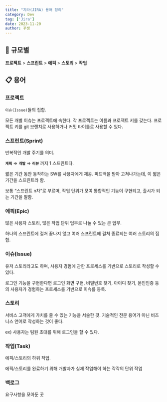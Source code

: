 ```yaml
---
title: "지라(JIRA) 용어 정리"
category: Dev
tag: ['Jira']
date: 2023-11-20
author: 꾸생
---
```



## 📌 규모별

**프로젝트** > **스프린트** > **에픽** > **스토리** > **작업**

## 📋 용어

### 프로젝트


`이슈(Issue)`들의 집합.

모든 개별 이슈는 프로젝트에 속한다. 각 프로젝트는 이름과 프로젝트 키를 갖는다. 프로젝트 키를 git 브랜치로 사용하거나 커밋 타이틀로 사용할 수 있다.

### 스프린트(Sprint)

반복적인 개발 주기를 의미.

**`계획`** ⇒ **`개발`** ⇒ **`리뷰`** 까지 1 스프린트다.

짧은 기간 동안 동작하는 SW를 사용자에게 제공. 피드백을 받아 고쳐나가는데, 이 짧은 기간을 스프린트라 함.

보통 “스프린트 n차”로 부르며, 작업 단위가 모여 통합적인 기능이 구현되고, 출시가 되는 기간을 말함.

### 에픽(Epic)

많은 사용자 스토리, 많은 작업 단위 업무로 나눌 수 있는 큰 업무.

하나의 스프린트에 걸쳐 끝나지 않고 여러 스프린트에 걸쳐 종료되는 여러 스토리의 집합.

### 이슈(Issue)

유저 스토리라고도 하며, 사용자 경험에 관한 프로세스를 기반으로 스토리로 작성할 수 있다.

로그인 기능을 구현한다면 로그인 화면 구현, 비밀번호 찾기, 아이디 찾기, 본인인증 등의 사용자가 경험하는 프로세스를 기반으로 이슈를 등록.

### 스토리

서비스 고객에게 가치를 줄 수 있는 기능을 서술한 것. 기술적인 전문 용어가 아닌 비즈니스 언어로 작성하는 것이 좋다.

ex) 사용자는 팀원 초대를 위해 로그인을 할 수 있다.

### 작업(Task)

에픽/스토리의 하위 작업.

에픽/스토리를 완료하기 위해 개발자가 실제 작업해야 하는 각각의 단위 작업

### 백로그

요구사항을 모아둔 곳